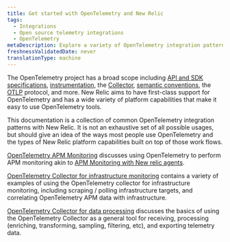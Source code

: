 ```yaml
---
title: Get started with OpenTelemetry and New Relic
tags:
  - Integrations
  - Open source telemetry integrations
  - OpenTelemetry
metaDescription: Explore a variety of OpenTelemetry integration patterns with New Relic.
freshnessValidatedDate: never
translationType: machine
---
```


The OpenTelemetry project has a broad scope including [API and SDK specifications](https://opentelemetry.io/docs/specs/otel/), [instrumentation](https://opentelemetry.io/docs/concepts/instrumentation/), the [Collector](https://opentelemetry.io/docs/collector/), [semantic conventions](https://opentelemetry.io/docs/specs/semconv/), the [OTLP](https://opentelemetry.io/docs/specs/otlp/) protocol, and more. New Relic aims to have first-class support for OpenTelemetry and has a wide variety of platform capabilities that make it easy to use OpenTelemetry tools.

This documentation is a collection of common OpenTelemetry integration patterns with New Relic. It is not an exhaustive set of all possible usages, but should give an idea of the ways most people use OpenTelemetry and the types of New Relic platform capabilities built on top of those work flows.

[OpenTelemetry APM Monitoring](/docs/more-integrations/open-source-telemetry-integrations/opentelemetry/get-started/apm-monitoring/opentelemetry-apm-intro) discusses using OpenTelemetry to perform APM monitoring akin to [APM Monitoring with New relic agents](/docs/apm/new-relic-apm/getting-started/introduction-apm/).

[OpenTelemetry Collector for infrastructure monitoring](/docs/more-integrations/open-source-telemetry-integrations/opentelemetry/get-started/collector-infra-monitoring/opentelemetry-collector-infra-intro) contains a variety of examples of using the OpenTelemetry collector for infrastructure monitoring, including scraping / polling infrastructure targets, and correlating OpenTelemetry APM data with infrastructure.

[OpenTelemetry Collector for data processing](/docs/more-integrations/open-source-telemetry-integrations/opentelemetry/get-started/collector-processing/opentelemetry-collector-processing-intro) discusses the basics of using the OpenTelemetry Collector as a general tool for receiving, processing (enriching, transforming, sampling, filtering, etc), and exporting telemetry data.
